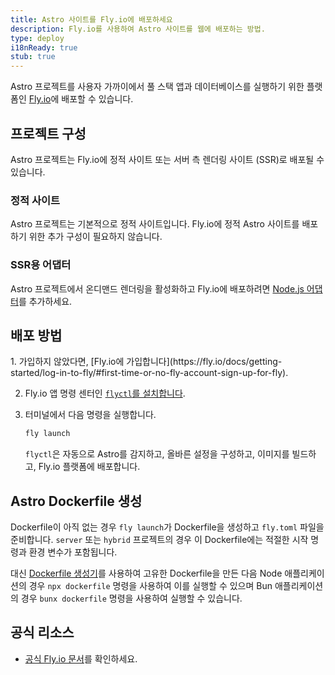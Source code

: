 ```yaml
---
title: Astro 사이트를 Fly.io에 배포하세요
description: Fly.io를 사용하여 Astro 사이트를 웹에 배포하는 방법.
type: deploy
i18nReady: true
stub: true
---
```


Astro 프로젝트를 사용자 가까이에서 풀 스택 앱과 데이터베이스를 실행하기 위한 플랫폼인 [Fly.io](https://fly.io/)에 배포할 수 있습니다.

## 프로젝트 구성

Astro 프로젝트는 Fly.io에 정적 사이트 또는 서버 측 렌더링 사이트 (SSR)로 배포될 수 있습니다.

### 정적 사이트

Astro 프로젝트는 기본적으로 정적 사이트입니다. Fly.io에 정적 Astro 사이트를 배포하기 위한 추가 구성이 필요하지 않습니다.

### SSR용 어댑터

Astro 프로젝트에서 온디맨드 렌더링을 활성화하고 Fly.io에 배포하려면 [Node.js 어댑터](/ko/guides/integrations-guide/node/)를 추가하세요.

## 배포 방법

<Steps>
1. 가입하지 않았다면, [Fly.io에 가입합니다](https://fly.io/docs/getting-started/log-in-to-fly/#first-time-or-no-fly-account-sign-up-for-fly).

2. Fly.io 앱 명령 센터인 [`flyctl`를 설치합니다](https://fly.io/docs/hands-on/install-flyctl/).

3. 터미널에서 다음 명령을 실행합니다.

    ```bash
    fly launch
    ```

    `flyctl`은 자동으로 Astro를 감지하고, 올바른 설정을 구성하고, 이미지를 빌드하고, Fly.io 플랫폼에 배포합니다.
</Steps>

## Astro Dockerfile 생성

Dockerfile이 아직 없는 경우 `fly launch`가 Dockerfile을 생성하고 `fly.toml` 파일을 준비합니다. `server` 또는 `hybrid` 프로젝트의 경우 이 Dockerfile에는 적절한 시작 명령과 환경 변수가 포함됩니다.

대신 [Dockerfile 생성기](https://www.npmjs.com/package/@flydotio/dockerfile)를 사용하여 고유한 Dockerfile을 만든 다음 Node 애플리케이션의 경우 `npx dockerfile` 명령을 사용하여 이를 실행할 수 있으며 Bun 애플리케이션의 경우 `bunx dockerfile` 명령을 사용하여 실행할 수 있습니다.

## 공식 리소스

- [공식 Fly.io 문서](https://fly.io/docs/js/frameworks/astro/)를 확인하세요.